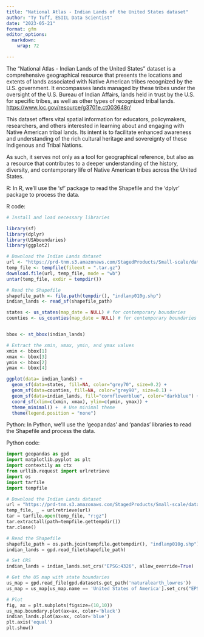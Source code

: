 ```yaml
---
title: "National Atlas - Indian Lands of the United States dataset"
author: "Ty Tuff, ESIIL Data Scientist"
date: "2023-05-21"
format: gfm
editor_options: 
  markdown: 
    wrap: 72

---
```


The "National Atlas - Indian Lands of the United States" dataset is a comprehensive geographical resource that presents the locations and extents of lands associated with Native American tribes recognized by the U.S. government. It encompasses lands managed by these tribes under the oversight of the U.S. Bureau of Indian Affairs, lands held in trust by the U.S. for specific tribes, as well as other types of recognized tribal lands. <https://www.loc.gov/resource/g3701e.ct003648r/>

This dataset offers vital spatial information for educators, policymakers, researchers, and others interested in learning about and engaging with Native American tribal lands. Its intent is to facilitate enhanced awareness and understanding of the rich cultural heritage and sovereignty of these Indigenous and Tribal Nations.

As such, it serves not only as a tool for geographical reference, but also as a resource that contributes to a deeper understanding of the history, diversity, and contemporary life of Native American tribes across the United States.



R:
In R, we'll use the 'sf' package to read the Shapefile and the 'dplyr' package to process the data.

R code:

```r


# Install and load necessary libraries

library(sf)
library(dplyr)
library(USAboundaries)
library(ggplot2)

# Download the Indian Lands dataset
url <- "https://prd-tnm.s3.amazonaws.com/StagedProducts/Small-scale/data/Boundaries/indlanp010g.shp_nt00968.tar.gz"
temp_file <- tempfile(fileext = ".tar.gz")
download.file(url, temp_file, mode = "wb")
untar(temp_file, exdir = tempdir())

# Read the Shapefile
shapefile_path <- file.path(tempdir(), "indlanp010g.shp")
indian_lands <- read_sf(shapefile_path)

states <- us_states(map_date = NULL) # for contemporary boundaries
counties <- us_counties(map_date = NULL) # for contemporary boundaries


bbox <- st_bbox(indian_lands)

# Extract the xmin, xmax, ymin, and ymax values
xmin <- bbox[1]
xmax <- bbox[3]
ymin <- bbox[2]
ymax <- bbox[4]

ggplot(data= indian_lands) + 
  geom_sf(data=states, fill=NA, color="grey70", size=0.2) +
  geom_sf(data=counties, fill=NA, color="grey90", size=0.1) +
  geom_sf(data=indian_lands, fill="cornflowerblue", color="darkblue") +
  coord_sf(xlim=c(xmin, xmax), ylim=c(ymin, ymax)) + 
  theme_minimal() +  # Use minimal theme
  theme(legend.position = "none") 


```


Python:
In Python, we'll use the 'geopandas' and 'pandas' libraries to read the Shapefile and process the data.

Python code:

```python

import geopandas as gpd
import matplotlib.pyplot as plt
import contextily as ctx
from urllib.request import urlretrieve
import os
import tarfile
import tempfile

# Download the Indian Lands dataset
url = "https://prd-tnm.s3.amazonaws.com/StagedProducts/Small-scale/data/Boundaries/indlanp010g.shp_nt00968.tar.gz"
temp_file, _ = urlretrieve(url)
tar = tarfile.open(temp_file, "r:gz")
tar.extractall(path=tempfile.gettempdir())
tar.close()

# Read the Shapefile
shapefile_path = os.path.join(tempfile.gettempdir(), "indlanp010g.shp")
indian_lands = gpd.read_file(shapefile_path)

# Set CRS
indian_lands = indian_lands.set_crs("EPSG:4326", allow_override=True)

# Get the US map with state boundaries
us_map = gpd.read_file(gpd.datasets.get_path('naturalearth_lowres'))
us_map = us_map[us_map.name == 'United States of America'].set_crs("EPSG:4326")

# Plot
fig, ax = plt.subplots(figsize=(10,10))
us_map.boundary.plot(ax=ax, color='black')
indian_lands.plot(ax=ax, color='blue')
plt.axis('equal')
plt.show()
```



